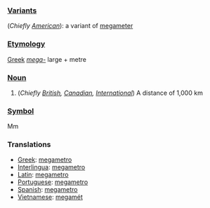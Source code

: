 === [[Variant]]s ===
(''Chiefly [[w:American English|American]]''): a variant of [[megameter]]

=== [[Etymology]] ===

[[Greek]] ''[[mega-]]'' large + metre

=== [[Noun]] ===

#(''Chiefly [[w:British English|British]], [[w:Canadian English|Canadian]], [[w:International English|International]]'') A distance of 1,000 km

=== [[Symbol]] ===
Mm

=== Translations ===

*[[Greek]]: [[megametro]]
*[[Interlingua]]: [[megametro]]
*[[Latin]]: [[megametro]]
*[[Portuguese]]: [[megametro]]
*[[Spanish]]: [[megametro]]
*[[Vietnamese]]: [[megamét]]